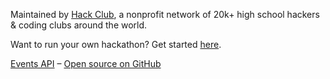 Maintained by [Hack&nbsp;Club](https://hackclub.com/), a nonprofit network of 20k+ high school hackers & coding clubs around the world.

Want to run your own hackathon? Get started [here](https://hackclub.com/hackathons/).

[Events API](/data) – [Open source on GitHub](https://github.com/hackclub/hackathons)
